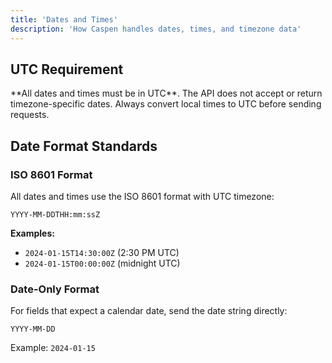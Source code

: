 ```yaml
---
title: 'Dates and Times'
description: 'How Caspen handles dates, times, and timezone data'
---
```


## UTC Requirement

<Warning>
**All dates and times must be in UTC**. The API does not accept or return timezone-specific dates. Always convert local times to UTC before sending requests.
</Warning>

## Date Format Standards

### ISO 8601 Format

All dates and times use the ISO 8601 format with UTC timezone:

```
YYYY-MM-DDTHH:mm:ssZ
```

**Examples:**
- `2024-01-15T14:30:00Z` (2:30 PM UTC)
- `2024-01-15T00:00:00Z` (midnight UTC)

### Date-Only Format

For fields that expect a calendar date, send the date string directly:

```
YYYY-MM-DD
```

Example: `2024-01-15`








